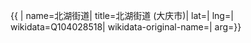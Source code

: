 {{ {{{1|PRC admin/showdata}}}|
name=北湖街道|
title=北湖街道 (大庆市)|
lat=|
lng=|
wikidata=Q104028518|
wikidata-original-name=|
arg={{{arg|}}}}}